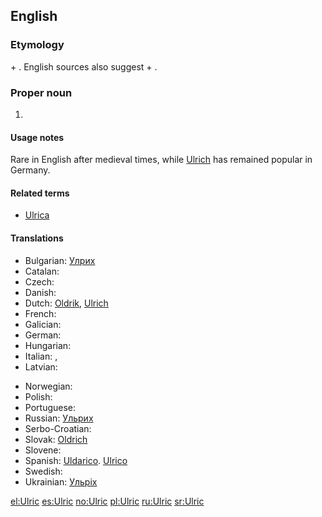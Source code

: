 ==English==

===Etymology===
{{etyl|goh}} {{term|uodal||heritage, homestead|lang=goh}} + {{term|rihhi||ruler|lang=goh}}. English sources also suggest {{etyl|ang}} {{term|wulf||wolf|lang=ang}} + {{term|ric||ruler|lang=ang}}.

===Proper noun===
{{en-proper noun}}

# {{given name|male|from=Germanic}}

====Usage notes====
Rare in English after medieval times, while [[Ulrich]] has remained popular in Germany.

====Related terms====
* [[Ulrica]]

====Translations====
{{trans-top|male given name}}
* Bulgarian: [[Улрих]]
* Catalan: {{t-|ca|Ulric}}
* Czech: {{t-|cs|Oldřich|m}}
* Danish: {{t-|da|Ulrik}}
* Dutch: [[Oldrik]], [[Ulrich]]
* French: {{t-|fr|Ulric}}
* Galician: {{t-|gl|Ulrico|m}}
* German: {{t+|de|Ulrich}}
* Hungarian: {{t+|hu|Ulrik}}
* Italian: {{t+|it|Ulderico}}, {{t+|it|Ulrico}}
* Latvian: {{t-|lv|Uldis|m}}
{{trans-mid}}
* Norwegian: {{t-|no|Ulrik}}
* Polish: {{t+|pl|Ulryk}}
* Portuguese: {{t-|pt|Ulrico}}
* Russian: [[Ульрих]]
* Serbo-Croatian: {{t-|sh|Ulrik}}
* Slovak: [[Oldrich]]
* Slovene: {{t-|sl|Ulrik}}
* Spanish: [[Uldarico]]. [[Ulrico]]
* Swedish: {{t+|sv|Ulrik}}
* Ukrainian: [[Ульріх]]
{{trans-bottom}}

[[el:Ulric]]
[[es:Ulric]]
[[no:Ulric]]
[[pl:Ulric]]
[[ru:Ulric]]
[[sr:Ulric]]